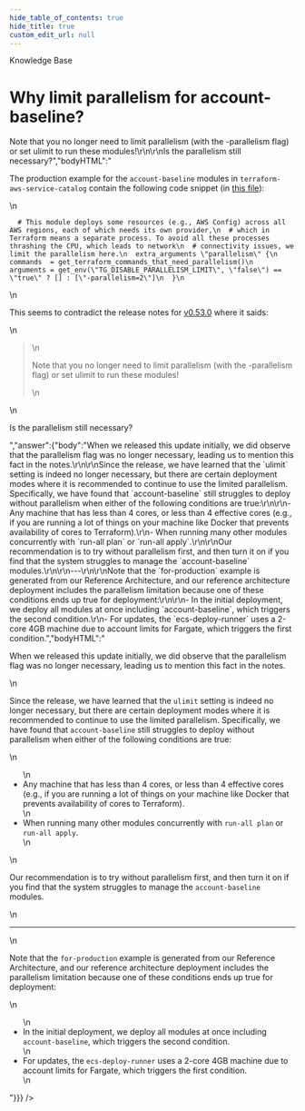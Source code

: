 ```yaml
---
hide_table_of_contents: true
hide_title: true
custom_edit_url: null
---
```



<head>
  <link rel="canonical" href="https://github.com/gruntwork-io/knowledge-base/discussions/240" />
</head>

<CenterLayout>
<span className="searchCategory">Knowledge Base</span>
<h1>Why limit parallelism for account-baseline?</h1>
<GitHub discussion={{"id":"D_kwDOF8slf84AO68M","number":240,"author":{"login":"yorinasub17"},"title":"Why limit parallelism for account-baseline?","body":"The production example for the `account-baseline` modules in `terraform-aws-service-catalog` contain the following code snippet (in [this file](https://github.com/gruntwork-io/terraform-aws-service-catalog/blob/master/examples/for-production/infrastructure-live/_envcommon/landingzone/account-baseline-app-base.hcl)):\r\n\r\n```\r\n  # This module deploys some resources (e.g., AWS Config) across all AWS regions, each of which needs its own provider,\r\n  # which in Terraform means a separate process. To avoid all these processes thrashing the CPU, which leads to network\r\n  # connectivity issues, we limit the parallelism here.\r\n  extra_arguments \"parallelism\" {\r\n    commands  = get_terraform_commands_that_need_parallelism()\r\n    arguments = get_env(\"TG_DISABLE_PARALLELISM_LIMIT\", \"false\") == \"true\" ? [] : [\"-parallelism=2\"]\r\n  }\r\n```\r\n\r\nThis seems to contradict the release notes for [v0.53.0](https://github.com/gruntwork-io/terraform-aws-service-catalog/releases/tag/v0.53.0) where it saids:\r\n\r\n> Note that you no longer need to limit parallelism (with the -parallelism flag) or set ulimit to run these modules!\r\n\r\nIs the parallelism still necessary?","bodyHTML":"<p dir=\"auto\">The production example for the <code class=\"notranslate\">account-baseline</code> modules in <code class=\"notranslate\">terraform-aws-service-catalog</code> contain the following code snippet (in <a href=\"https://github.com/gruntwork-io/terraform-aws-service-catalog/blob/master/examples/for-production/infrastructure-live/_envcommon/landingzone/account-baseline-app-base.hcl\">this file</a>):</p>\n<div class=\"snippet-clipboard-content notranslate position-relative overflow-auto\" data-snippet-clipboard-copy-content=\"  # This module deploys some resources (e.g., AWS Config) across all AWS regions, each of which needs its own provider,\n  # which in Terraform means a separate process. To avoid all these processes thrashing the CPU, which leads to network\n  # connectivity issues, we limit the parallelism here.\n  extra_arguments &quot;parallelism&quot; {\n    commands  = get_terraform_commands_that_need_parallelism()\n    arguments = get_env(&quot;TG_DISABLE_PARALLELISM_LIMIT&quot;, &quot;false&quot;) == &quot;true&quot; ? [] : [&quot;-parallelism=2&quot;]\n  }\"><pre class=\"notranslate\"><code>  # This module deploys some resources (e.g., AWS Config) across all AWS regions, each of which needs its own provider,\n  # which in Terraform means a separate process. To avoid all these processes thrashing the CPU, which leads to network\n  # connectivity issues, we limit the parallelism here.\n  extra_arguments \"parallelism\" {\n    commands  = get_terraform_commands_that_need_parallelism()\n    arguments = get_env(\"TG_DISABLE_PARALLELISM_LIMIT\", \"false\") == \"true\" ? [] : [\"-parallelism=2\"]\n  }\n</code></pre></div>\n<p dir=\"auto\">This seems to contradict the release notes for <a href=\"https://github.com/gruntwork-io/terraform-aws-service-catalog/releases/tag/v0.53.0\">v0.53.0</a> where it saids:</p>\n<blockquote>\n<p dir=\"auto\">Note that you no longer need to limit parallelism (with the -parallelism flag) or set ulimit to run these modules!</p>\n</blockquote>\n<p dir=\"auto\">Is the parallelism still necessary?</p>","answer":{"body":"When we released this update initially, we did observe that the parallelism flag was no longer necessary, leading us to mention this fact in the notes.\r\n\r\nSince the release, we have learned that the `ulimit` setting is indeed no longer necessary, but there are certain deployment modes where it is recommended to continue to use the limited parallelism. Specifically, we have found that `account-baseline` still struggles to deploy without parallelism when either of the following conditions are true:\r\n\r\n- Any machine that has less than 4 cores, or less than 4 effective cores (e.g., if you are running a lot of things on your machine like Docker that prevents availability of cores to Terraform).\r\n- When running many other modules concurrently with `run-all plan` or `run-all apply`.\r\n\r\nOur recommendation is to try without parallelism first, and then turn it on if you find that the system struggles to manage the `account-baseline` modules.\r\n\r\n---\r\n\r\nNote that the `for-production` example is generated from our Reference Architecture, and our reference architecture deployment includes the parallelism limitation because one of these conditions ends up true for deployment:\r\n\r\n- In the initial deployment, we deploy all modules at once including `account-baseline`, which triggers the second condition.\r\n- For updates, the `ecs-deploy-runner` uses a 2-core 4GB machine due to account limits for Fargate, which triggers the first condition.","bodyHTML":"<p dir=\"auto\">When we released this update initially, we did observe that the parallelism flag was no longer necessary, leading us to mention this fact in the notes.</p>\n<p dir=\"auto\">Since the release, we have learned that the <code class=\"notranslate\">ulimit</code> setting is indeed no longer necessary, but there are certain deployment modes where it is recommended to continue to use the limited parallelism. Specifically, we have found that <code class=\"notranslate\">account-baseline</code> still struggles to deploy without parallelism when either of the following conditions are true:</p>\n<ul dir=\"auto\">\n<li>Any machine that has less than 4 cores, or less than 4 effective cores (e.g., if you are running a lot of things on your machine like Docker that prevents availability of cores to Terraform).</li>\n<li>When running many other modules concurrently with <code class=\"notranslate\">run-all plan</code> or <code class=\"notranslate\">run-all apply</code>.</li>\n</ul>\n<p dir=\"auto\">Our recommendation is to try without parallelism first, and then turn it on if you find that the system struggles to manage the <code class=\"notranslate\">account-baseline</code> modules.</p>\n<hr>\n<p dir=\"auto\">Note that the <code class=\"notranslate\">for-production</code> example is generated from our Reference Architecture, and our reference architecture deployment includes the parallelism limitation because one of these conditions ends up true for deployment:</p>\n<ul dir=\"auto\">\n<li>In the initial deployment, we deploy all modules at once including <code class=\"notranslate\">account-baseline</code>, which triggers the second condition.</li>\n<li>For updates, the <code class=\"notranslate\">ecs-deploy-runner</code> uses a 2-core 4GB machine due to account limits for Fargate, which triggers the first condition.</li>\n</ul>"}}} />

</CenterLayout>
  

<!-- ##DOCS-SOURCER-START
{
  "sourcePlugin": "github-discussions",
  "hash": "c2b04a9ea33e7d01b253f03d3b3691d0"
}
##DOCS-SOURCER-END -->
